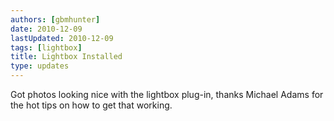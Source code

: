 ```yaml
---
authors: [gbmhunter]
date: 2010-12-09
lastUpdated: 2010-12-09
tags: [lightbox]
title: Lightbox Installed
type: updates
---
```


Got photos looking nice with the lightbox plug-in, thanks Michael Adams for the hot tips on how to get that working.
